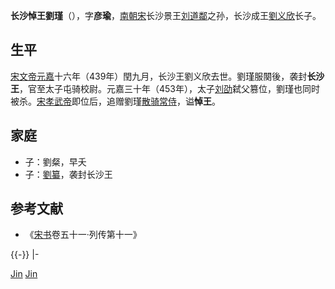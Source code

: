 {{東亞男性歷史人物
|名稱 =長沙悼王
|身份 =南朝宋政治人物
|姓名 =劉瑾
|字 =彥瑜
|封爵 =長沙郡王
|出生日期 =
|出生地點 =
|婚年 =
|逝世日期 =[[南朝宋|南朝宋]][[元嘉_(劉宋)|元嘉]]三十年（453年）
|逝世地點 =[[揚州_(古代)|楊州]][[丹楊郡|丹楊郡]][[建康縣|建康縣]]
|諡號 =悼王
|墓葬 =
|經歷 =
* －453年<br/>太子屯騎校尉、長沙王
* 453年追贈<br/>[[散骑常侍|散骑常侍]]、長沙王
|注釋 =
}}
{{Otheruses|刘瑾}}
'''长沙悼王劉瑾'''（{{bd|5世紀||453年||catIdx=L}}），字'''彦瑜'''，[[南朝宋|南朝宋]]长沙景王[[刘道鄰|刘道鄰]]之孙，长沙成王[[劉义欣|劉义欣]]长子。

== 生平 ==
[[宋文帝|宋文帝]][[元嘉_(南朝宋)|元嘉]]十六年（439年）閏九月，长沙王劉义欣去世。劉瑾服闋後，袭封'''长沙王'''，官至太子屯骑校尉。元嘉三十年（453年），太子[[刘劭_(刘宋)|刘劭]]弑父篡位，劉瑾也同时被杀。[[宋孝武帝|宋孝武帝]]即位后，追赠劉瑾[[散骑常侍|散骑常侍]]，谥'''悼王'''。

== 家庭 ==
*子：劉粲，早夭
*子：[[劉纂_(南朝)|劉纂]]，袭封长沙王

== 参考文献 ==
*《[[宋书|宋书]]卷五十一·列传第十一》

{{-}}
{{s-start}}
{{s-reg|cn}}
|-
{{s-before|父[[劉義欣|成王劉義欣]]}}
{{s-title|[[南朝宋|南朝宋]][[南朝藩王列表#長沙國|長沙郡王]]|441年－453年}}
{{s-after|子[[劉纂_(南朝)|劉纂]]}}
{{s-end}}

{{DEFAULTSORT:Liu刘}}
[[Category:刘宋宗室国王|Jin]]
[[Category:彭城劉氏|Jin]]